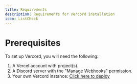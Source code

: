 ```yaml
---
title: Requirements
description: Requirements for Vercord installation
icon: ListCheck
---
```


# Prerequisites

To set up Vercord, you will need the following:

1. A Vercel account with project(s).
2. A Discord server with the "Manage Webhooks" permission.
3. Your own Vercord instance:
   [Click here to deploy](https://vercel.com/new/clone?repository-url=https://github.com/vercord/vercord)
